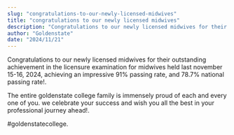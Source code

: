 ```yaml
---
slug: "congratulations-to-our-newly-licensed-midwives"
title: "congratulations to our newly licensed midwives"
description: "Congratulations to our newly licensed midwives for their outstanding achievement in the licensure examination for..."
author: "Goldenstate"
date: "2024/11/21"
---
```


Congratulations to our newly licensed midwives for their outstanding achievement in the licensure examination for midwives held last november 15-16, 2024, achieving an impressive 91% passing rate, and 78.7% national passing rate!.

The entire goldenstate college family is immensely proud of each and every one of you. we celebrate your success and wish you all the best in your professional journey ahead!.

#goldenstatecollege.